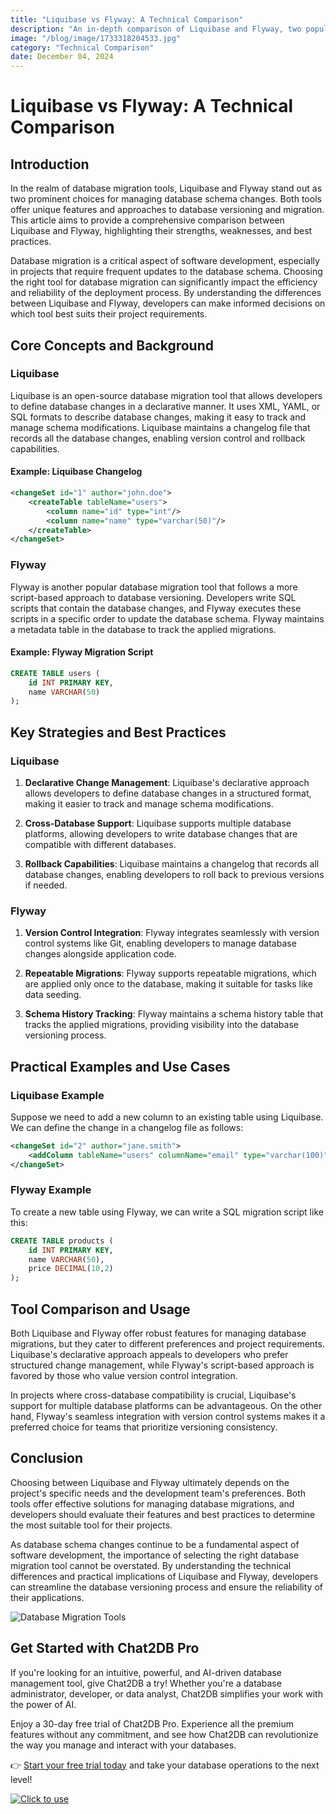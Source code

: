 ```yaml
---
title: "Liquibase vs Flyway: A Technical Comparison"
description: "An in-depth comparison of Liquibase and Flyway, two popular database migration tools, exploring their features, differences, and best practices."
image: "/blog/image/1733318204533.jpg"
category: "Technical Comparison"
date: December 04, 2024
---
```


# Liquibase vs Flyway: A Technical Comparison

## Introduction

In the realm of database migration tools, Liquibase and Flyway stand out as two prominent choices for managing database schema changes. Both tools offer unique features and approaches to database versioning and migration. This article aims to provide a comprehensive comparison between Liquibase and Flyway, highlighting their strengths, weaknesses, and best practices.

Database migration is a critical aspect of software development, especially in projects that require frequent updates to the database schema. Choosing the right tool for database migration can significantly impact the efficiency and reliability of the deployment process. By understanding the differences between Liquibase and Flyway, developers can make informed decisions on which tool best suits their project requirements.

## Core Concepts and Background

### Liquibase

Liquibase is an open-source database migration tool that allows developers to define database changes in a declarative manner. It uses XML, YAML, or SQL formats to describe database changes, making it easy to track and manage schema modifications. Liquibase maintains a changelog file that records all the database changes, enabling version control and rollback capabilities.

#### Example: Liquibase Changelog

```xml
<changeSet id="1" author="john.doe">
    <createTable tableName="users">
        <column name="id" type="int"/>
        <column name="name" type="varchar(50)"/>
    </createTable>
</changeSet>
```

### Flyway

Flyway is another popular database migration tool that follows a more script-based approach to database versioning. Developers write SQL scripts that contain the database changes, and Flyway executes these scripts in a specific order to update the database schema. Flyway maintains a metadata table in the database to track the applied migrations.

#### Example: Flyway Migration Script

```sql
CREATE TABLE users (
    id INT PRIMARY KEY,
    name VARCHAR(50)
);
```

## Key Strategies and Best Practices

### Liquibase

1. **Declarative Change Management**: Liquibase's declarative approach allows developers to define database changes in a structured format, making it easier to track and manage schema modifications.

2. **Cross-Database Support**: Liquibase supports multiple database platforms, allowing developers to write database changes that are compatible with different databases.

3. **Rollback Capabilities**: Liquibase maintains a changelog that records all database changes, enabling developers to roll back to previous versions if needed.

### Flyway

1. **Version Control Integration**: Flyway integrates seamlessly with version control systems like Git, enabling developers to manage database changes alongside application code.

2. **Repeatable Migrations**: Flyway supports repeatable migrations, which are applied only once to the database, making it suitable for tasks like data seeding.

3. **Schema History Tracking**: Flyway maintains a schema history table that tracks the applied migrations, providing visibility into the database versioning process.

## Practical Examples and Use Cases

### Liquibase Example

Suppose we need to add a new column to an existing table using Liquibase. We can define the change in a changelog file as follows:

```xml
<changeSet id="2" author="jane.smith">
    <addColumn tableName="users" columnName="email" type="varchar(100)"/>
</changeSet>
```

### Flyway Example

To create a new table using Flyway, we can write a SQL migration script like this:

```sql
CREATE TABLE products (
    id INT PRIMARY KEY,
    name VARCHAR(50),
    price DECIMAL(10,2)
);
```

## Tool Comparison and Usage

Both Liquibase and Flyway offer robust features for managing database migrations, but they cater to different preferences and project requirements. Liquibase's declarative approach appeals to developers who prefer structured change management, while Flyway's script-based approach is favored by those who value version control integration.

In projects where cross-database compatibility is crucial, Liquibase's support for multiple database platforms can be advantageous. On the other hand, Flyway's seamless integration with version control systems makes it a preferred choice for teams that prioritize versioning consistency.

## Conclusion

Choosing between Liquibase and Flyway ultimately depends on the project's specific needs and the development team's preferences. Both tools offer effective solutions for managing database migrations, and developers should evaluate their features and best practices to determine the most suitable tool for their projects.

As database schema changes continue to be a fundamental aspect of software development, the importance of selecting the right database migration tool cannot be overstated. By understanding the technical differences and practical implications of Liquibase and Flyway, developers can streamline the database versioning process and ensure the reliability of their applications.

![Database Migration Tools](https://example.com/database-migration-tools.png)


## Get Started with Chat2DB Pro

If you're looking for an intuitive, powerful, and AI-driven database management tool, give Chat2DB a try! Whether you're a database administrator, developer, or data analyst, Chat2DB simplifies your work with the power of AI.

Enjoy a 30-day free trial of Chat2DB Pro. Experience all the premium features without any commitment, and see how Chat2DB can revolutionize the way you manage and interact with your databases.

👉 [Start your free trial today](https://chat2db.ai/pricing) and take your database operations to the next level!


[![Click to use](/image/blog/bg/chat2db.jpg)](https://chat2db.ai)
